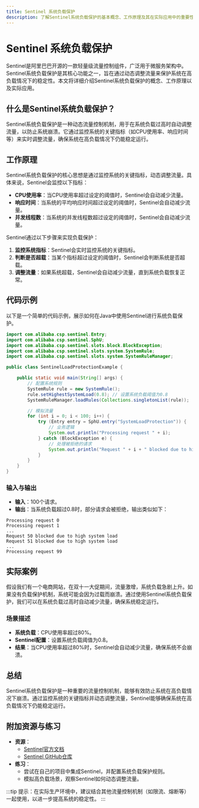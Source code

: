 ```yaml
---
title: Sentinel 系统负载保护
description: 了解Sentinel系统负载保护的基本概念、工作原理及其在实际应用中的重要性。本文适合初学者，包含代码示例和实际案例。
---
```


# Sentinel 系统负载保护

Sentinel是阿里巴巴开源的一款轻量级流量控制组件，广泛用于微服务架构中。Sentinel系统负载保护是其核心功能之一，旨在通过动态调整流量来保护系统在高负载情况下的稳定性。本文将详细介绍Sentinel系统负载保护的概念、工作原理以及实际应用。

## 什么是Sentinel系统负载保护？

Sentinel系统负载保护是一种动态流量控制机制，用于在系统负载过高时自动调整流量，以防止系统崩溃。它通过监控系统的关键指标（如CPU使用率、响应时间等）来实时调整流量，确保系统在高负载情况下仍能稳定运行。

## 工作原理

Sentinel系统负载保护的核心思想是通过监控系统的关键指标，动态调整流量。具体来说，Sentinel会监控以下指标：

- **CPU使用率**：当CPU使用率超过设定的阈值时，Sentinel会自动减少流量。
- **响应时间**：当系统的平均响应时间超过设定的阈值时，Sentinel会自动减少流量。
- **并发线程数**：当系统的并发线程数超过设定的阈值时，Sentinel会自动减少流量。

Sentinel通过以下步骤来实现负载保护：

1. **监控系统指标**：Sentinel会实时监控系统的关键指标。
2. **判断是否超载**：当某个指标超过设定的阈值时，Sentinel会判断系统是否超载。
3. **调整流量**：如果系统超载，Sentinel会自动减少流量，直到系统负载恢复正常。

## 代码示例

以下是一个简单的代码示例，展示如何在Java中使用Sentinel进行系统负载保护。

```java
import com.alibaba.csp.sentinel.Entry;
import com.alibaba.csp.sentinel.SphU;
import com.alibaba.csp.sentinel.slots.block.BlockException;
import com.alibaba.csp.sentinel.slots.system.SystemRule;
import com.alibaba.csp.sentinel.slots.system.SystemRuleManager;

public class SentinelLoadProtectionExample {

    public static void main(String[] args) {
        // 配置系统规则
        SystemRule rule = new SystemRule();
        rule.setHighestSystemLoad(0.8); // 设置系统负载阈值为0.8
        SystemRuleManager.loadRules(Collections.singletonList(rule));

        // 模拟流量
        for (int i = 0; i < 100; i++) {
            try (Entry entry = SphU.entry("SystemLoadProtection")) {
                // 业务逻辑
                System.out.println("Processing request " + i);
            } catch (BlockException e) {
                // 处理被拒绝的请求
                System.out.println("Request " + i + " blocked due to high system load");
            }
        }
    }
}
```

### 输入与输出

- **输入**：100个请求。
- **输出**：当系统负载超过0.8时，部分请求会被拒绝，输出类似如下：

```
Processing request 0
Processing request 1
...
Request 50 blocked due to high system load
Request 51 blocked due to high system load
...
Processing request 99
```

## 实际案例

假设我们有一个电商网站，在双十一大促期间，流量激增，系统负载急剧上升。如果没有负载保护机制，系统可能会因为过载而崩溃。通过使用Sentinel系统负载保护，我们可以在系统负载过高时自动减少流量，确保系统稳定运行。

### 场景描述

- **系统负载**：CPU使用率超过80%。
- **Sentinel配置**：设置系统负载阈值为0.8。
- **结果**：当CPU使用率超过80%时，Sentinel会自动减少流量，确保系统不会崩溃。

## 总结

Sentinel系统负载保护是一种重要的流量控制机制，能够有效防止系统在高负载情况下崩溃。通过监控系统的关键指标并动态调整流量，Sentinel能够确保系统在高负载情况下仍能稳定运行。

## 附加资源与练习

- **资源**：
  - [Sentinel官方文档](https://sentinelguard.io/)
  - [Sentinel GitHub仓库](https://github.com/alibaba/Sentinel)
- **练习**：
  - 尝试在自己的项目中集成Sentinel，并配置系统负载保护规则。
  - 模拟高负载场景，观察Sentinel如何动态调整流量。

:::tip
提示：在实际生产环境中，建议结合其他流量控制机制（如限流、熔断等）一起使用，以进一步提高系统的稳定性。
:::
